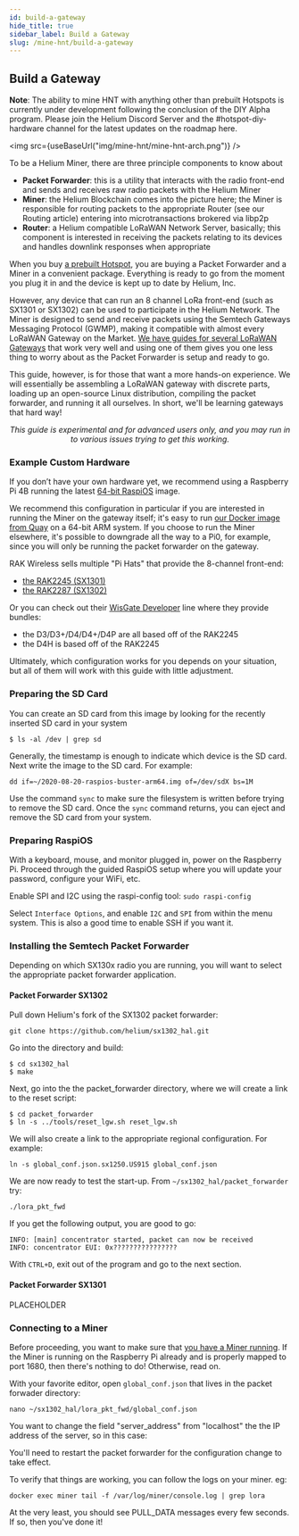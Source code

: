 ```yaml
---
id: build-a-gateway
hide_title: true
sidebar_label: Build a Gateway
slug: /mine-hnt/build-a-gateway
---
```



## Build a Gateway

**Note**: The ability to mine HNT with anything other than prebuilt Hotspots is
currently under development following the conclusion of the DIY Alpha program.
Please join the Helium Discord Server and the #hotspot-diy-hardware channel for
the latest updates on the roadmap here.

<img src={useBaseUrl("img/mine-hnt/mine-hnt-arch.png")} />

To be a Helium Miner, there are three principle components to know about

- **Packet Forwarder**: this is a utility that interacts with the radio
  front-end and sends and receives raw radio packets with the Helium Miner
- **Miner**: the Helium Blockchain comes into the picture here; the Miner is
  responsible for routing packets to the appropriate Router (see our Routing
  article) entering into microtransactions brokered via libp2p
- **Router**: a Helium compatible LoRaWAN Network Server, basically; this
  component is interested in receiving the packets relating to its devices and
  handles downlink responses when appropriate

When you buy [a prebuilt Hotspot](mine-hnt/prebuilt-hotspots), you are buying a
Packet Forwarder and a Miner in a convenient package. Everything is ready to go
from the moment you plug it in and the device is kept up to date by Helium, Inc.

However, any device that can run an 8 channel LoRa front-end (such as SX1301 or
SX1302) can be used to participate in the Helium Network. The Miner is designed
to send and receive packets using the Semtech Gateways Messaging Protocol
(GWMP), making it compatible with almost every LoRaWAN Gateway on the Market.
[We have guides for several LoRaWAN Gateways](mine-hnt/convert-lorawan-gateway)
that work very well and using one of them gives you one less thing to worry
about as the Packet Forwarder is setup and ready to go.

This guide, however, is for those that want a more hands-on experience. We will
essentially be assembling a LoRaWAN gateway with discrete parts, loading up an
open-source Linux distribution, compiling the packet forwarder, and running it
all ourselves. In short, we'll be learning gateways that hard way!

<center>
  <i>
    This guide is experimental and for advanced users only, and you may run in
    to various issues trying to get this working.
  </i>
</center>

### Example Custom Hardware

If you don’t have your own hardware yet, we recommend using a Raspberry Pi 4B
running the latest
[64-bit RaspiOS](https://downloads.raspberrypi.org/raspios_arm64/images/) image.

We recommend this configuration in particular if you are interested in running
the Miner on the gateway itself; it's easy to run [our Docker image from Quay](https://quay.io/repository/team-helium/miner)
on a 64-bit ARM system. If you choose to run the Miner elsewhere, it's possible to downgrade all the way to a Pi0, for example, since you will only be
running the packet forwarder on the gateway.

RAK Wireless sells multiple "Pi Hats" that provide the 8-channel front-end:

- [the RAK2245 (SX1301)](https://store.rakwireless.com/products/rak2245-pi-hat?variant=22914482733156)
- [the RAK2287 (SX1302)](https://store.rakwireless.com/collections/wislink-lpwan/products/rak2287-lpwan-gateway-concentrator-module?variant=34533841535134)

Or you can check out their
[WisGate Developer](https://store.rakwireless.com/collections/wisgate-developer)
line where they provide bundles:

- the D3/D3+/D4/D4+/D4P are all based off of the RAK2245
- the D4H is based off of the RAK2245

Ultimately, which configuration works for you depends on your situation, but all of them will work with this guide with little adjustment.

### Preparing the SD Card

You can create an SD card from this image by looking for the recently inserted SD
card in your system

```
$ ls -al /dev | grep sd
```

Generally, the timestamp is enough to indicate which device is the SD card. Next
write the image to the SD card. For example:

```
dd if=~/2020-08-20-raspios-buster-arm64.img of=/dev/sdX bs=1M
```

Use the command `sync` to make sure the filesystem is written before trying to remove
the SD card. Once the `sync` command returns, you can eject and remove the SD card from your system.


### Preparing RaspiOS

With a keyboard, mouse, and monitor plugged in, power on the Raspberry Pi. Proceed through the
guided RaspiOS setup where you will update your password, configure your WiFi, etc.

Enable SPI and I2C using the raspi-config tool:
```sudo raspi-config```

Select `Interface Options`, and enable `I2C` and `SPI` from within the
menu system. This is also a good time to enable SSH if you want it.

### Installing the Semtech Packet Forwarder

Depending on which SX130x radio you are running, you will want to select the appropriate packet forwarder application.

#### Packet Forwarder SX1302

Pull down Helium's fork of the SX1302 packet forwarder:

```git clone https://github.com/helium/sx1302_hal.git```

Go into the directory and build:

```
$ cd sx1302_hal
$ make
```

Next, go into the the packet_forwarder directory, where we will create a link to the reset script:

```
$ cd packet_forwarder
$ ln -s ../tools/reset_lgw.sh reset_lgw.sh
```

We will also create a link to the appropriate regional configuration. For example:

```
ln -s global_conf.json.sx1250.US915 global_conf.json
```

We are now ready to test the start-up. From `~/sx1302_hal/packet_forwarder` try:

```
./lora_pkt_fwd
```

If you get the following output, you are good to go:

```
INFO: [main] concentrator started, packet can now be received
INFO: concentrator EUI: 0x????????????????
```

With `CTRL+D`, exit out of the program and go to the next section.

#### Packet Forwarder SX1301

PLACEHOLDER

### Connecting to a Miner

Before proceeding, you want to make sure that [you have a Miner running](mine-hnt/run-a-miner). If the Miner is running on the Raspberry Pi already and is properly mapped to port 1680, then there's nothing to do! Otherwise, read on.

With your favorite editor, open `global_conf.json` that lives in the packet forwader directory:

```
nano ~/sx1302_hal/lora_pkt_fwd/global_conf.json
```

You want to change the field "server_address" from "localhost" the the IP address of the server, so in this case:

You'll need to restart the packet forwarder for the configuration change to take effect.

To verify that things are working, you can follow the logs on your miner. eg:

```
docker exec miner tail -f /var/log/miner/console.log | grep lora
```

At the very least, you should see PULL_DATA messages every few seconds. If so, then you've done it!
